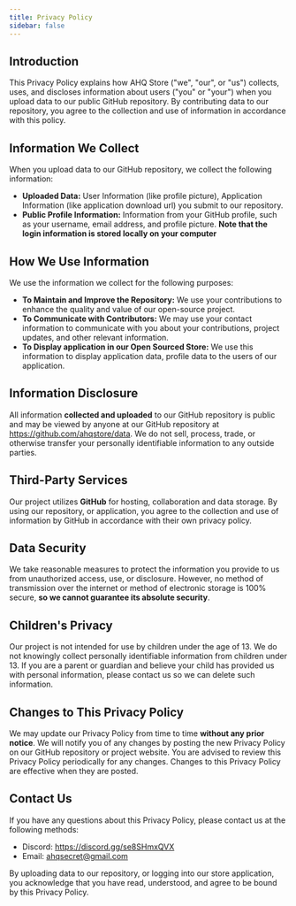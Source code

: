```yaml
---
title: Privacy Policy
sidebar: false
---
```


## Introduction

This Privacy Policy explains how AHQ Store ("we", "our", or "us") collects, uses, and discloses information about users ("you" or "your") when you upload data to our public GitHub repository. By contributing data to our repository, you agree to the collection and use of information in accordance with this policy.

## Information We Collect

When you upload data to our GitHub repository, we collect the following information:

- **Uploaded Data:** User Information (like profile picture), Application Information (like application download url) you submit to our repository.
- **Public Profile Information:** Information from your GitHub profile, such as your username, email address, and profile picture. **Note that the login information is stored locally on your computer**

## How We Use Information

We use the information we collect for the following purposes:

- **To Maintain and Improve the Repository:** We use your contributions to enhance the quality and value of our open-source project.
- **To Communicate with Contributors:** We may use your contact information to communicate with you about your contributions, project updates, and other relevant information.
- **To Display application in our Open Sourced Store:** We use this information to display application data, profile data to the users of our application.

## Information Disclosure

All information **collected and uploaded** to our GitHub repository is public and may be viewed by anyone at our GitHub repository at https://github.com/ahqstore/data. We do not sell, process, trade, or otherwise transfer your personally identifiable information to any outside parties.

## Third-Party Services

Our project utilizes **GitHub** for hosting, collaboration and data storage. By using our repository, or application, you agree to the collection and use of information by GitHub in accordance with their own privacy policy.

## Data Security

We take reasonable measures to protect the information you provide to us from unauthorized access, use, or disclosure. However, no method of transmission over the internet or method of electronic storage is 100% secure, **so we cannot guarantee its absolute security**.

## Children's Privacy

Our project is not intended for use by children under the age of 13. We do not knowingly collect personally identifiable information from children under 13. If you are a parent or guardian and believe your child has provided us with personal information, please contact us so we can delete such information.

## Changes to This Privacy Policy

We may update our Privacy Policy from time to time **without any prior notice**. We will notify you of any changes by posting the new Privacy Policy on our GitHub repository or project website. You are advised to review this Privacy Policy periodically for any changes. Changes to this Privacy Policy are effective when they are posted.

## Contact Us

If you have any questions about this Privacy Policy, please contact us at the following methods:

- Discord: https://discord.gg/se8SHmxQVX
- Email: ahqsecret@gmail.com

By uploading data to our repository, or logging into our store application, you acknowledge that you have read, understood, and agree to be bound by this Privacy Policy.
